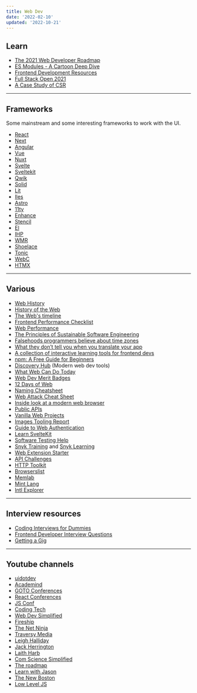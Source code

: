 ```yaml
---
title: Web Dev
date: '2022-02-10'
updated: '2022-10-21'
---
```


## Learn

-   [The 2021 Web Developer Roadmap](https://levelup.gitconnected.com/the-2020-web-developer-roadmap-76503ddfb327)
-   [ES Modules - A Cartoon Deep Dive](https://hacks.mozilla.org/2018/03/es-modules-a-cartoon-deep-dive/)
-   [Frontend Development Resources](https://github.com/codingknite/frontend-development)
-   [Full Stack Open 2021](https://fullstackopen.com/en/)
-   [A Case Study of CSR](https://github.com/theninthsky/client-side-rendering)

---

## Frameworks

Some mainstream and some interesting frameworks to work with the UI.

-   [React](https://reactjs.org/)
-   [Next](https://nextjs.org/)
-   [Angular](https://angular.io/)
-   [Vue](https://vuejs.org/)
-   [Nuxt](https://nuxtjs.org/)
-   [Svelte](https://svelte.dev/)
-   [Sveltekit](https://kit.svelte.dev/)
-   [Qwik](https://github.com/builderio/qwik)
-   [Solid](https://www.solidjs.com/)
-   [Lit](https://lit.dev/)
-   [Iles](https://iles.pages.dev/)
-   [Astro](https://astro.build/)
-   [11ty](https://www.11ty.dev/)
-   [Enhance](https://enhance.dev/docs/)
-   [Stencil](https://stenciljs.com/)
-   [El](https://github.com/frameable/el)
-   [IHP](https://github.com/digitallyinduced/ihp)
-   [WMR](https://github.com/preactjs/wmr)
-   [Shoelace](https://shoelace.style/)
-   [Tonic](https://tonicframework.dev/)
-   [WebC](https://github.com/11ty/webc)
-   [HTMX](https://htmx.org/)

---

## Various

-   [Web History](https://css-tricks.com/chapter-1-birth/)
-   [History of the Web](https://www.matthewgerstman.com/tech/history-of-the-web/)
-   [The Web's timeline](https://thehistoryoftheweb.com/timeline/)
-   [Frontend Performance Checklist](https://www.smashingmagazine.com/2021/01/front-end-performance-2021-free-pdf-checklist/)
-   [Web Performance](https://github.com/research-experiment/web-performance-research)
-   [The Principles of Sustainable Software Engineering](https://docs.microsoft.com/en-us/learn/modules/sustainable-software-engineering-overview/)
-   [Falsehoods programmers believe about time zones](https://www.zainrizvi.io/blog/falsehoods-programmers-believe-about-time-zones/)
-   [What they don’t tell you when you translate your app](https://ericwbailey.design/writing/what-they-dont-tell-you-when-you-translate-your-app/)
-   [A collection of interactive learning tools for frontend devs](https://www.smashingmagazine.com/2021/09/interactive-learning-tools-front-end-developers/)
-   [npm: A Free Guide for Beginners](https://css-tricks.com/a-complete-beginners-guide-to-npm/)
-   [Discovery Hub](https://bejamas.io/discovery) (Modern web dev tools)
-   [What Web Can Do Today](https://whatwebcando.today/)
-   [Web Dev Merit Badges](https://css-tricks.com/web-development-merit-badges/)
-   [12 Days of Web](https://12daysofweb.dev/)
-   [Naming Cheatsheet](https://github.com/kettanaito/naming-cheatsheet)
-   [Web Attack Cheat Sheet](https://github.com/riramar/Web-Attack-Cheat-Sheet)
-   [Inside look at a modern web browser](https://developers.google.com/web/updates/2018/09/inside-browser-part1)
-   [Public APIs](https://github.com/public-apis/public-apis)
-   [Vanilla Web Projects](https://github.com/bradtraversy/vanillawebprojects)
-   [Images Tooling Report](https://images.tooling.report/)
-   [Guide to Web Authentication](https://webauthn.guide/)
-   [Learn SvelteKit](https://vercel.com/solutions/svelte)
-   [Software Testing Help](https://www.softwaretestinghelp.com/)
-   [Snyk Training](https://training.snyk.io/) and [Snyk Learning](https://learn.snyk.io/)
-   [Web Extension Starter](https://github.com/abhijithvijayan/web-extension-starter)
-   [API Challenges](https://apichallenges.herokuapp.com)
-   [HTTP Toolkit](https://httptoolkit.tech)
-   [Browserslist](https://browsersl.ist/)
-   [Memlab](https://github.com/facebookincubator/memlab)
-   [Mint Lang](https://mint-lang.com/)
-   [Intl Explorer](https://www.intl-explorer.com/)

---

## Interview resources

-   [Coding Interviews for Dummies](https://www.freecodecamp.org/news/coding-interviews-for-dummies-5e048933b82b/)
-   [Frontend Developer Interview Questions](https://h5bp.org/Front-end-Developer-Interview-Questions/)
-   [Getting a Gig](https://github.com/cassidoo/getting-a-gig)

---

## Youtube channels <YoutubeIcon />

-   [uidotdev](https://www.youtube.com/c/uidotdev)
-   [Academind](https://www.youtube.com/c/Academind)
-   [GOTO Conferences](https://www.youtube.com/c/GotoConferences)
-   [React Conferences](https://www.youtube.com/c/ReactConferences)
-   [JS Conf](https://www.youtube.com/c/JSConfEU)
-   [Coding Tech](https://www.youtube.com/c/CodingTech)
-   [Web Dev Simplified](https://www.youtube.com/c/WebDevSimplified)
-   [Fireship](https://www.youtube.com/c/Fireship)
-   [The Net Ninja](https://www.youtube.com/c/TheNetNinja)
-   [Traversy Media](https://www.youtube.com/c/TraversyMedia)
-   [Leigh Halliday](https://www.youtube.com/c/leighhalliday)
-   [Jack Herrington](https://www.youtube.com/c/JackHerrington)
-   [Laith Harb](https://www.youtube.com/channel/UCyLNhHSiEVkVwPSFKxJAfSA)
-   [Com Science Simplified](https://www.youtube.com/c/ComScienceSimplified)
-   [The roadmap](https://www.youtube.com/c/theroadmap)
-   [Learn with Jason](https://www.youtube.com/c/Lengstorf)
-   [The New Boston](https://www.youtube.com/user/thenewboston)
-   [Low Level JS](https://www.youtube.com/c/LowLevelJavaScript)
